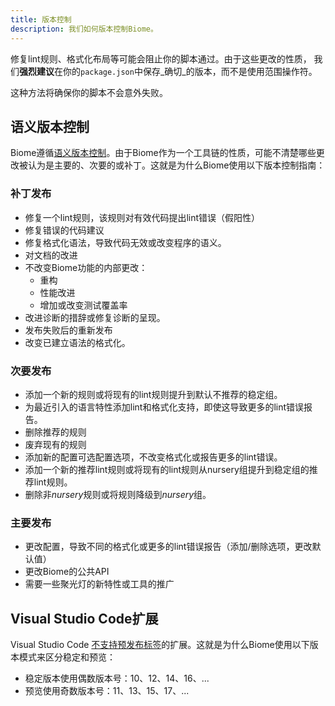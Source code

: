 ```yaml
---
title: 版本控制
description: 我们如何版本控制Biome。
---
```


修复lint规则、格式化布局等可能会阻止你的脚本通过。由于这些更改的性质，
我们**强烈建议**在你的`package.json`中保存_确切_的版本，而不是使用范围操作符。

这种方法将确保你的脚本不会意外失败。

## 语义版本控制

Biome遵循[语义版本控制](https://semver.org/)。由于Biome作为一个工具链的性质，可能不清楚哪些更改被认为是主要的、次要的或补丁。这就是为什么Biome使用以下版本控制指南：

### 补丁发布

* 修复一个lint规则，该规则对有效代码提出lint错误（假阳性）
* 修复错误的代码建议
* 修复格式化语法，导致代码无效或改变程序的语义。
* 对文档的改进
* 不改变Biome功能的内部更改：
  * 重构
  * 性能改进
  * 增加或改变测试覆盖率
* 改进诊断的措辞或修复诊断的呈现。
* 发布失败后的重新发布
* 改变已建立语法的格式化。

### 次要发布

* 添加一个新的规则或将现有的lint规则提升到默认不推荐的稳定组。
* 为最近引入的语言特性添加lint和格式化支持，即使这导致更多的lint错误报告。
* 删除推荐的规则
* 废弃现有的规则
* 添加新的配置可选配置选项，不改变格式化或报告更多的lint错误。
* 添加一个新的推荐lint规则或将现有的lint规则从nursery组提升到稳定组的推荐lint规则。
* 删除非*nursery*规则或将规则降级到*nursery*组。

### 主要发布
* 更改配置，导致不同的格式化或更多的lint错误报告（添加/删除选项，更改默认值）
* 更改Biome的公共API
* 需要一些聚光灯的新特性或工具的推广

## Visual Studio Code扩展

Visual Studio Code [不支持预发布标签](https://code.visualstudio.com/api/working-with-extensions/publishing-extension#prerelease-extensions)的扩展。这就是为什么Biome使用以下版本模式来区分稳定和预览：
* 稳定版本使用偶数版本号：10、12、14、16、...
* 预览使用奇数版本号：11、13、15、17、...



